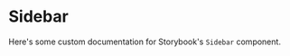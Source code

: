 

<Meta component="Sidebar" title="Addons/Docs/Sidebar" />

# Sidebar

Here's some custom documentation for Storybook's `Sidebar` component.

<Preview>
  <Story name="simple" height="150px">
    <Sidebar
      menu={standardData.menu}
      stories={withRootData.stories}
      storyId={withRootData.storyId}
    />
  </Story>
</Preview>

<Preview>
  <Story name="loading" height="150px">
    <Sidebar menu={standardData.menu} stories={{}} isLoading />
  </Story>
</Preview>
